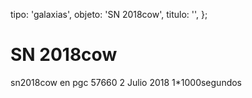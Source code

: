 
  tipo: 'galaxias',
  objeto: 'SN 2018cow',
  titulo: '',
};

# SN 2018cow

<Imagen
  src="registro/sn2018-cow_20180702_1_sn2018cow.png"
  fecha="20180702"
/>

sn2018cow en pgc 57660 2 Julio 2018 1*1000segundos